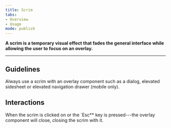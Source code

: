 ```yaml
---
title: Scrim
tabs: 
- Overview
- Usage
mode: publish
---
```


**A scrim is a temporary visual effect that fades the general interface while allowing the user to focus on an overlay.**

***

## Guidelines

Always use a scrim with an overlay component such as a dialog, elevated sidesheet or elevated navigation drawer (mobile only). 

<Embed url="https://www.figma.com/file/0bGXR2sCwMVSDNyyzu5BXrO5/Desktop-UI?node-id=85%3A32" />


## Interactions

When the scrim is clicked on or the `Esc** key is pressed---the overlay component will close, closing the scrim with it.
